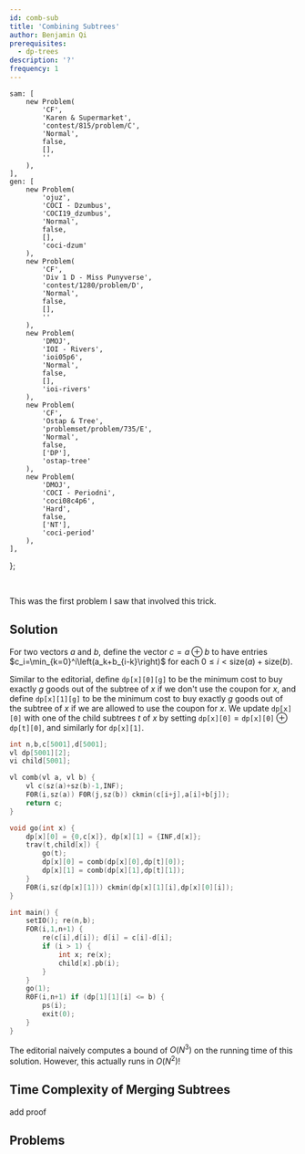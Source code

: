 ```yaml
---
id: comb-sub
title: 'Combining Subtrees'
author: Benjamin Qi
prerequisites:
  - dp-trees
description: '?'
frequency: 1
---
```



	sam: [
		new Problem(
			'CF',
			'Karen & Supermarket',
			'contest/815/problem/C',
			'Normal',
			false,
			[],
			''
		),
	],
	gen: [
		new Problem(
			'ojuz',
			'COCI - Dzumbus',
			'COCI19_dzumbus',
			'Normal',
			false,
			[],
			'coci-dzum'
		),
		new Problem(
			'CF',
			'Div 1 D - Miss Punyverse',
			'contest/1280/problem/D',
			'Normal',
			false,
			[],
			''
		),
		new Problem(
			'DMOJ',
			'IOI - Rivers',
			'ioi05p6',
			'Normal',
			false,
			[],
			'ioi-rivers'
		),
		new Problem(
			'CF',
			'Ostap & Tree',
			'problemset/problem/735/E',
			'Normal',
			false,
			['DP'],
			'ostap-tree'
		),
		new Problem(
			'DMOJ',
			'COCI - Periodni',
			'coci08c4p6',
			'Hard',
			false,
			['NT'],
			'coci-period'
		),
	],
};

<Problems problems={problems.sam} />

<br />

This was the first problem I saw that involved this trick.

## Solution

For two vectors $a$ and $b$, define the vector $c=a\oplus b$ to have entries $c_i=\min_{k=0}^i\left(a_k+b_{i-k}\right)$ for each $0\le i < \text{size}(a)+\text{size}(b)$.

Similar to the editorial, define $\texttt{dp[x][0][g]}$ to be the minimum cost to buy exactly $g$ goods out of the subtree of $x$ if we don't use the coupon for $x$, and define $\texttt{dp[x][1][g]}$ to be the minimum cost to buy exactly $g$ goods out of the subtree of $x$ if we are allowed to use the coupon for $x$. We update $\texttt{dp[x][0]}$ with one of the child subtrees $t$ of $x$ by setting $\texttt{dp[x][0]}=\texttt{dp[x][0]}\oplus \texttt{dp[t][0]}$, and similarly for $\texttt{dp[x][1]}$.

<Spoiler title="Code">

```cpp
int n,b,c[5001],d[5001];
vl dp[5001][2];
vi child[5001];

vl comb(vl a, vl b) {
	vl c(sz(a)+sz(b)-1,INF);
	F0R(i,sz(a)) F0R(j,sz(b)) ckmin(c[i+j],a[i]+b[j]);
	return c;
}

void go(int x) {
	dp[x][0] = {0,c[x]}, dp[x][1] = {INF,d[x]};
	trav(t,child[x]) {
		go(t);
		dp[x][0] = comb(dp[x][0],dp[t][0]);
		dp[x][1] = comb(dp[x][1],dp[t][1]);
	}
	F0R(i,sz(dp[x][1])) ckmin(dp[x][1][i],dp[x][0][i]);
}

int main() {
	setIO(); re(n,b);
	FOR(i,1,n+1) {
		re(c[i],d[i]); d[i] = c[i]-d[i];
		if (i > 1) {
			int x; re(x);
			child[x].pb(i);
		}
	}
	go(1);
	R0F(i,n+1) if (dp[1][1][i] <= b) {
		ps(i);
		exit(0);
	}
}
```

</Spoiler>

The editorial naively computes a bound of $O(N^3)$ on the running time of this solution. However, this actually runs in $O(N^2)$!

## Time Complexity of Merging Subtrees

<IncompleteSection>

add proof

</IncompleteSection>

## Problems

<Problems problems={problems.gen} />
